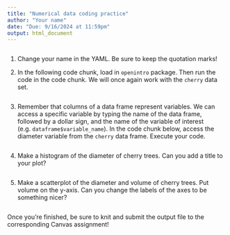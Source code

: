 ```yaml
---
title: "Numerical data coding practice"
author: "Your name"
date: "Due: 9/16/2024 at 11:59pm"
output: html_document
---
```


```r

```

1.  Change your name in the YAML. Be sure to keep the quotation marks!

2.  In the following code chunk, load in `openintro` package. Then run the code in the code chunk. We will once again work with the `cherry` data set.

```r

```

3.  Remember that columns of a data frame represent variables. We can access a specific variable by typing the name of the data frame, followed by a dollar sign, and the name of the variable of interest (e.g. `dataframe$variable_name`). In the code chunk below, access the diameter variable from the `cherry` data frame. Execute your code.

```r

```

4.  Make a histogram of the diameter of cherry trees. Can you add a title to your plot?

```r

```

5.  Make a scatterplot of the diameter and volume of cherry trees. Put volume on the y-axis. Can you change the labels of the axes to be something nicer?

```r

```

Once you're finished, be sure to knit and submit the output file to the corresponding Canvas assignment!
